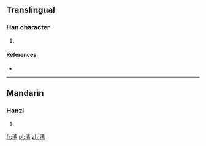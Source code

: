 ==Translingual==

===Han character===
{{Han char|rn=85|rad=水|as=10|sn=13|four=|canj=水手一火 (EQMF)}}

# {{defn|Han|sort=水10}}

====References====
* {{Han ref|kx=0641.080|dkj=17987|dj=1048.140|hdz=31692.050|uh=6EB8|ud=28344}}

----

==Mandarin==

===Hanzi===
{{cmn-hanzi|pin=[[sù]] ([[su4]]), [[suò]] ([[suo4]])|wg=su<sup>4</sup>, so<sup>4</sup>}}

# {{defn|lang=cmn|sort=水10}}

[[fr:溸]]
[[pl:溸]]
[[zh:溸]]